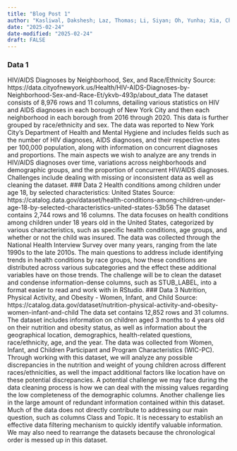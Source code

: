 ```yaml
---
title: "Blog Post 1"
author: "Kasliwal, Dakshesh; Laz, Thomas; Li, Siyan; Oh, Yunha; Xia, Chuancheng"
date: "2025-02-24"
date-modified: "2025-02-24"
draft: FALSE
---
```

### Data 1
HIV/AIDS Diagnoses by Neighborhood, Sex, and Race/Ethnicity
Source: 
https://data.cityofnewyork.us/Health/HIV-AIDS-Diagnoses-by-Neighborhood-Sex-and-Race-Et/ykvb-493p/about_data
  The dataset consists of 8,976 rows and 11 columns, detailing various statistics on HIV and AIDS diagnoses in each borough of New York City and then each neighborhood in each borough from 2016 through 2020. This data is further grouped by race/ethnicity and sex. The data was reported to New York City’s Department of Health and Mental Hygiene and includes fields such as the number of HIV diagnoses, AIDS diagnoses, and their respective rates per 100,000 population, along with information on concurrent diagnoses and proportions.
The main aspects we wish to analyze are any trends in HIV/AIDS diagnoses over time, variations across neighborhoods and demographic groups, and the proportion of concurrent HIV/AIDS diagnoses. Challenges include dealing with missing or inconsistent data as well as cleaning the dataset.
### Data 2
Health conditions among children under age 18, by selected characteristics: United States
Source: 
https://catalog.data.gov/dataset/health-conditions-among-children-under-age-18-by-selected-characteristics-united-states-53b56
  The dataset contains 2,744 rows and 16 columns. The data focuses on health conditions among children under 18 years old in the United States, categorized by various characteristics, such as specific health conditions, age groups, and whether or not the child was insured. The data was collected through the National Health Interview Survey over many years, ranging from the late 1990s to the late 2010s.
	The main questions to address include identifying trends in health conditions by race groups, how these conditions are distributed across various subcategories and the effect these additional variables have on those trends. The challenge will be to clean the dataset and condense information-dense columns, such as STUB_LABEL, into a format easier to read and work with in RStudio. 
### Data 3
Nutrition, Physical Activity, and Obesity - Women, Infant, and Child
Source: 
https://catalog.data.gov/dataset/nutrition-physical-activity-and-obesity-women-infant-and-child
	The data set contains 12,852 rows and 31 columns. The dataset includes information on children aged 3 months to 4 years old on their nutrition and obesity status, as well as information about the geographical location, demographics, health-related questions, race/ethnicity, age, and the year. The data was collected from Women, Infant, and Children Participant and Program Characteristics (WIC-PC).
	Through working with this dataset, we will analyze any possible discrepancies in the nutrition and weight of young children across different races/ethnicities, as well the impact additional factors like location have on these potential discrepancies. A potential challenge we may face during the data cleaning process is how we can deal with the missing values regarding the low completeness of the demographic columns. Another challenge lies in the large amount of redundant information contained within this dataset. Much of the data does not directly contribute to addressing our main question, such as columns Class and Topic. It is necessary to establish an effective data filtering mechanism to quickly identify valuable information. We may also need to rearrange the datasets because the chronological order is messed up in this dataset.

